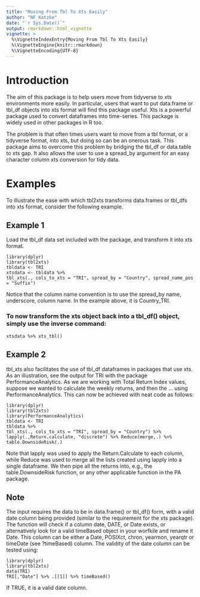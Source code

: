 ```yaml
---
title: "Moving From Tbl To Xts Easily"
author: "NF Katzke"
date: "`r Sys.Date()`"
output: rmarkdown::html_vignette
vignette: >
  %\VignetteIndexEntry{Moving From Tbl To Xts Easily}
  %\VignetteEngine{knitr::rmarkdown}
  %\VignetteEncoding{UTF-8}
---
```




# Introduction 

The aim of this package is to help users move from tidyverse to xts environments more easily. In particular, users that want to put data.frame or tbl_df objects into xts format will find this package useful. Xts is a powerful package used to convert dataframes into time-series. This package is widely used in other packages in R too. 

The problem is that often times users want to move from a tbl format, or a tidyverse format, into xts, but doing so can be an onerous task. This package aims to overcome this problem by bridging the tbl_df or data.table to xts gap. It also allows the user to use a spread_by argument for an easy character column xts conversion for tidy data.

# Examples

To illustrate the ease with which tbl2xts transforms data.frames or tbl_dfs into xts format, consider the following example.

## Example 1   

Load the tbl_df data set included with the package, and transform it into xts format.

    library(dplyr)
    library(tbl2xts)
    tbldata <- TRI
    xtsdata <- tbldata %>% 
    tbl_xts(., cols_to_xts = "TRI", spread_by = "Country", spread_name_pos = "Suffix")
    
Notice that the column name convention is to use the spread_by name, underscore, column name. In the example above, it is Country_TRI.

### To now transform the xts object back into a tbl_df() object, simply use the inverse command:

    xtsdata %>% xts_tbl()

## Example 2

tbl_xts also facilitates the use of tbl_df dataframes in packages that use xts. As an illustration, see the output for TRI with the package PerformanceAnalytics. As we are working with Total Return Index values, suppose we wanted to calculate the weekly returns, and then the ... using PerformanceAnalytics. This can now be achieved with neat code as follows:

    library(dplyr)
    library(tbl2xts)
    library(PerformanceAnalytics)
    tbldata <- TRI
    tbldata %>% 
    tbl_xts(., cols_to_xts = "TRI", spread_by = "Country") %>% 
    lapply(.,Return.calculate, "discrete") %>% Reduce(merge,.) %>% table.DownsideRisk(.)

Note that lapply was used to apply the Return.Calculate to each column, while Reduce was used to merge all the lists created using lapply into a single dataframe. We then pipe all the returns into, e.g., the table.DownsideRisk function, or any other applicable function in the PA package.

## Note


The input requires the data to be in data.frame() or tbl_df() form, with a valid date column being provided (similar to the requirement for the xts package). The function will check if a column date, DATE, or Date exists, or alternatively look for a valid timeBased object in your worfkile and rename it Date. This column can be either a Date, POSIXct, chron, yearmon, yearqtr or timeDate (see ?timeBased) column. The validity of the date column can be tested using:

    library(dplyr)
    library(tbl2xts)
    data(TRI)
    TRI[,"Date"] %>% .[[1]] %>% timeBased()

If TRUE, it is a valid date column.


